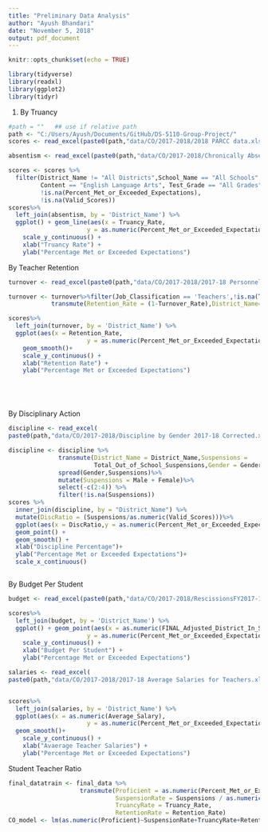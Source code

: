 ```yaml
---
title: "Preliminary Data Analysis"
author: "Ayush Bhandari"
date: "November 5, 2018"
output: pdf_document
---
```


```r
knitr::opts_chunk$set(echo = TRUE)
```

```r
library(tidyverse)
library(readxl)
library(ggplot2)
library(tidyr)
```

1. By Truancy

```r
#path = ""   ## use if relative path
path <- "C:/Users/Ayush/Documents/GitHub/DS-5110-Group-Project/"
scores <- read_excel(paste0(path,"data/CO/2017-2018/2018 PARCC data.xlsx"))

absentism <- read_excel(paste0(path,"data/CO/2017-2018/Chronically Absent by District 2017-18xls.xlsx"))

scores <- scores %>%
  filter(District_Name != "All Districts",School_Name == "All Schools",
         Content == "English Language Arts", Test_Grade == "All Grades",
         !is.na(Percent_Met_or_Exceeded_Expectations),
         !is.na(Valid_Scores))
scores%>%
  left_join(absentism, by = 'District_Name') %>%
  ggplot() + geom_line(aes(x = Truancy_Rate,
                      y = as.numeric(Percent_Met_or_Exceeded_Expectations),na.rm = TRUE)) +
    scale_y_continuous() +
    xlab("Truancy Rate") +
    ylab("Percentage Met or Exceeded Expectations")

```

By Teacher Retention

```r
turnover <- read_excel(paste0(path,"data/CO/2017-2018/2017-18 Personnel Turnover Rate by District and Position Categories.xlsx"))

turnover <- turnover%>%filter(Job_Classification == 'Teachers',!is.na(Turnover_Rate))%>%
            transmute(Retention_Rate = (1-Turnover_Rate),District_Name=District_Name)

scores%>%
  left_join(turnover, by = 'District_Name') %>%
  ggplot(aes(x = Retention_Rate,
                      y = as.numeric(Percent_Met_or_Exceeded_Expectations))) + geom_point() +
    geom_smooth()+
    scale_y_continuous() +
    xlab("Retention Rate") +
    ylab("Percentage Met or Exceeded Expectations")






```

By Disciplinary Action

```r
discipline <- read_excel(
paste0(path,"data/CO/2017-2018/Discipline by Gender 2017-18 Corrected.xlsx"))

discipline <- discipline %>%
              transmute(District_Name = District_Name,Suspensions =     
                        Total_Out_of_School_Suspensions,Gender = Gender)%>%
              spread(Gender,Suspensions)%>%
              mutate(Suspensions = Male + Female)%>%
              select(-c(2:4)) %>%
              filter(!is.na(Suspensions))
scores %>% 
  inner_join(discipline, by = "District_Name") %>%
  mutate(DiscRatio = (Suspensions/as.numeric(Valid_Scores)))%>%
  ggplot(aes(x = DiscRatio,y = as.numeric(Percent_Met_or_Exceeded_Expectations))) + 
  geom_point() +
  geom_smooth() +
  xlab("Discipline Percentage")+
  ylab("Percentage Met or Exceeded Expectations")+
  scale_x_continuous()



```

By Budget Per Student

```r
budget <- read_excel(paste0(path,"data/CO/2017-2018/RescissionsFY2017-18 with Per Pupil Funding.xls"))

scores%>%
  left_join(budget, by = 'District_Name') %>%
  ggplot() + geom_point(aes(x = as.numeric(FINAL_Adjusted_District_In_School_Per_Pupil_Funding),
                      y = as.numeric(Percent_Met_or_Exceeded_Expectations))) +
    scale_y_continuous() +
    xlab("Budget Per Student") +
    ylab("Percentage Met or Exceeded Expectations")

```



```r

salaries <- read_excel(
paste0(path,"data/CO/2017-2018/2017-18 Average Salaries for Teachers.xlsx"))


scores%>%
  left_join(salaries, by = 'District_Name') %>%
  ggplot(aes(x = as.numeric(Average_Salary),
                      y = as.numeric(Percent_Met_or_Exceeded_Expectations))) + geom_point() +
  geom_smooth()+
    scale_y_continuous() +
    xlab("Avaerage Teacher Salaries") +
    ylab("Percentage Met or Exceeded Expectations")

```

Student Teacher Ratio


```r
final_datatrain <- final_data %>%
                    transmute(Proficient = as.numeric(Percent_Met_or_Exceeded_Expectations)/100,
                              SuspensionRate = Suspensions / as.numeric(Valid_Scores),
                              TruancyRate = Truancy_Rate,
                              RetentionRate = Retention_Rate)
CO_model <- lm(as.numeric(Proficient)~SuspensionRate+TruancyRate+RetentionRate,final_datatrain)

```

